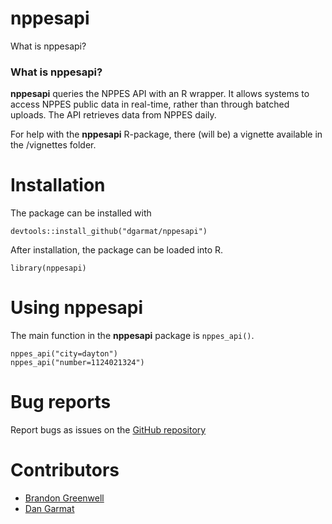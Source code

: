 # nppesapi

What is nppesapi?

### What is nppesapi?

**nppesapi** queries the NPPES API with an R wrapper. It allows systems to access 
  NPPES public data in real-time, rather than through batched uploads. The API 
  retrieves data from NPPES daily. 

For help with the **nppesapi** R-package, there (will be) a vignette available in the /vignettes folder.
  
# Installation

The package can be installed with

    devtools::install_github("dgarmat/nppesapi")

After installation, the package can be loaded into R.

    library(nppesapi)

# Using nppesapi

The main function in the **nppesapi** package is `nppes_api()`.  

```
nppes_api("city=dayton")
nppes_api("number=1124021324")
```

# Bug reports
Report bugs as issues on the [GitHub repository](https://github.com/dgarmat/nppesapi)

# Contributors

* [Brandon Greenwell](https://github.com/bgreenwell)
* [Dan Garmat](https://github.com/dgarmat)
